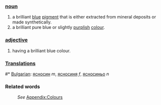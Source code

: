 ===[[noun]]===
#a brilliant [[blue]] [[pigment]] that is either extracted from mineral deposits or made synthetically.
#a brilliant pure blue or slightly [[purple|purplish]] [[color|colour]].
===[[adjective]]===
#having a brilliant blue colour.

===[[Translation]]s===
#* [[Bulgarian]]: [[ясносин]] ''m'', [[ясносиня]] ''f'', [[ясносиньо]] ''n''

===Related words===
:''See'' [[Wiktionary_Appendix:Colours|Appendix:Colours]]